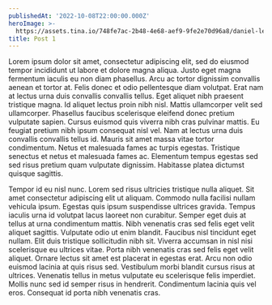 ```yaml
---
publishedAt: '2022-10-08T22:00:00.000Z'
heroImage: >-
  https://assets.tina.io/748fe7ac-2b48-4e68-aef9-9fe2e70d96a8/daniel-leone-v7daTKlZzaw-unsplash.jpg
title: Post 1
---
```


Lorem ipsum dolor sit amet, consectetur adipiscing elit, sed do eiusmod tempor incididunt ut labore et dolore magna aliqua. Justo eget magna fermentum iaculis eu non diam phasellus. Arcu ac tortor dignissim convallis aenean et tortor at. Felis donec et odio pellentesque diam volutpat. Erat nam at lectus urna duis convallis convallis tellus. Eget aliquet nibh praesent tristique magna. Id aliquet lectus proin nibh nisl. Mattis ullamcorper velit sed ullamcorper. Phasellus faucibus scelerisque eleifend donec pretium vulputate sapien. Cursus euismod quis viverra nibh cras pulvinar mattis. Eu feugiat pretium nibh ipsum consequat nisl vel. Nam at lectus urna duis convallis convallis tellus id. Mauris sit amet massa vitae tortor condimentum. Netus et malesuada fames ac turpis egestas. Tristique senectus et netus et malesuada fames ac. Elementum tempus egestas sed sed risus pretium quam vulputate dignissim. Habitasse platea dictumst quisque sagittis.

Tempor id eu nisl nunc. Lorem sed risus ultricies tristique nulla aliquet. Sit amet consectetur adipiscing elit ut aliquam. Commodo nulla facilisi nullam vehicula ipsum. Egestas quis ipsum suspendisse ultrices gravida. Tempus iaculis urna id volutpat lacus laoreet non curabitur. Semper eget duis at tellus at urna condimentum mattis. Nibh venenatis cras sed felis eget velit aliquet sagittis. Vulputate odio ut enim blandit. Faucibus nisl tincidunt eget nullam. Elit duis tristique sollicitudin nibh sit. Viverra accumsan in nisl nisi scelerisque eu ultrices vitae. Porta nibh venenatis cras sed felis eget velit aliquet. Ornare lectus sit amet est placerat in egestas erat. Arcu non odio euismod lacinia at quis risus sed. Vestibulum morbi blandit cursus risus at ultrices. Venenatis tellus in metus vulputate eu scelerisque felis imperdiet. Mollis nunc sed id semper risus in hendrerit. Condimentum lacinia quis vel eros. Consequat id porta nibh venenatis cras.
